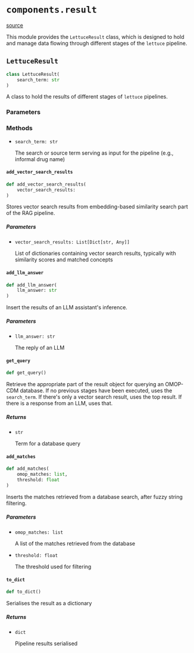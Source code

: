 # `components.result`

[source](https://github.com/Health-Informatics-UoN/lettuce/tree/main/lettuce/components/result.py)

This module provides the `LettuceResult` class, which is designed to hold and manage data flowing through different stages of the `lettuce` pipeline. 

## `LettuceResult`
```python 
class LettuceResult(
	search_term: str
)
```
A class to hold the results of different stages of `lettuce` pipelines. 

### Parameters

### Methods
- `search_term: str`

    The search or source term serving as input for the pipeline (e.g., informal drug name)

#### `add_vector_search_results`
```python 
def add_vector_search_results(
	vector_search_results: 
)
```

Stores vector search results from embedding-based similarity search part of the RAG pipeline.

##### Parameters
- `vector_search_results: List[Dict[str, Any]]`

    List of dictionaries containing vector search results, typically with similarity scores and matched concepts


#### `add_llm_answer`
```python 
def add_llm_answer(
	llm_answer: str
)
```

Insert the results of an LLM assistant's inference. 

##### Parameters
- `llm_answer: str`

    The reply of an LLM


#### `get_query`
```python
def get_query()
```

Retrieve the appropriate part of the result object for querying an OMOP-CDM database.
If no previous stages have been executed, uses the `search_term`.
If there's only a vector search result, uses the top result.
If there is a response from an LLM, uses that.

##### Returns
- `str`

   Term for a database query

#### `add_matches`
```python 
def add_matches(
	omop_matches: list,
	threshold: float
)
```

Inserts the matches retrieved from a database search, after fuzzy string filtering.

##### Parameters
- `omop_matches: list`

    A list of the matches retrieved from the database

- `threshold: float`

    The threshold used for filtering


#### `to_dict`
```python 
def to_dict()
```

Serialises the result as a dictionary

##### Returns
- `dict`

    Pipeline results serialised

